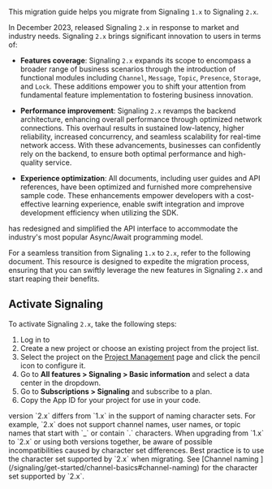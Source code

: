 
This migration guide helps you migrate from Signaling `1.x` to Signaling `2.x`.

In December 2023, <Vg k="COMPANY"/> released Signaling `2.x` in response to market and industry needs. Signaling `2.x` brings significant innovation to users in terms of:

- **Features coverage**: Signaling `2.x` expands its scope to encompass a broader range of business scenarios through the introduction of functional modules including `Channel`, `Message`, `Topic`, `Presence`, `Storage`, and `Lock`. These additions empower you to shift your attention from fundamental feature implementation to fostering business innovation.

- **Performance improvement**: Signaling `2.x` revamps the backend architecture, enhancing overall performance through optimized network connections. This overhaul results in sustained low-latency, higher reliability, increased concurrency, and seamless scalability for real-time network access. With these advancements, businesses can confidently rely on the backend, to ensure both optimal performance and high-quality service.

- **Experience optimization**: All documents, including user guides and API references, have been optimized and furnished more comprehensive sample code. These enhancements empower developers with a cost-effective learning experience, enable swift integration and improve development efficiency when utilizing the SDK.
<PlatformWrapper platform="web">
<Vg k="COMPANY"/> has redesigned and simplified the API interface to accommodate the industry's most popular Async/Await programming model.
</PlatformWrapper>

For a seamless transition from Signaling `1.x` to `2.x`, refer to the following document. This resource is designed to expedite the migration process, ensuring that you can swiftly leverage the new features in Signaling `2.x` and start reaping their benefits.

## Activate Signaling

To activate Signaling `2.x`, take the following steps:

1. Log in to [<Vg k="CONSOLE"/>](https://console.agora.io/v2)
1. Create a new <Vg k="COMPANY"/> project or choose an existing project from the project list.
1. Select the project on the [Project Management](https://console.agora.io/v2/project-management) page and click the pencil icon to configure it.
1. Go to **All features > Signaling > Basic information** and select a data center in the dropdown.
1. Go to **Subscriptions > Signaling** and subscribe to a plan.
1. Copy the App ID for your project for use in your code.


<Admonition type="info">
<Vg k="SIG" /> version `2.x` differs from `1.x` in the support of naming character sets. For example, `2.x` does not support channel names, user names, or topic names that start with `_` or contain `.` characters. When upgrading from `1.x` to `2.x` or using both versions together, be aware of possible incompatibilities caused by character set differences. Best practice is to use the character set supported by `2.x` when migrating. See [Channel naming ](/signaling/get-started/channel-basics#channel-naming) for the character set supported by `2.x`.
</Admonition>
